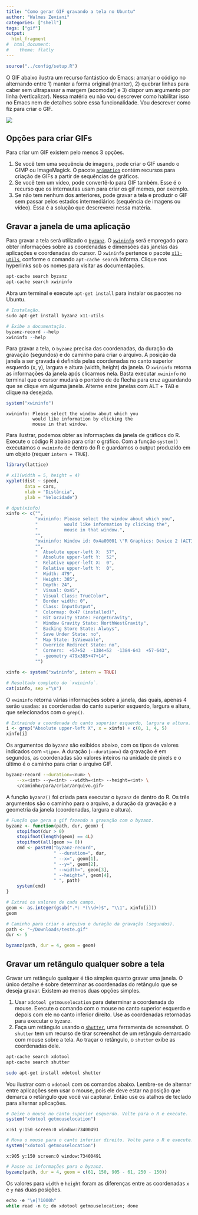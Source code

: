 ```yaml
---
title: "Como gerar GIF gravando a tela no Ubuntu"
author: "Walmes Zeviani"
categories: ["shell"]
tags: ["gif"]
output:
  html_fragment
#  html_document:
#    theme: flatly
---
```


```r
source("../config/setup.R")
```

O GIF abaixo ilustra um recurso fantástico do Emacs: arranjar o código
no alternando entre 1) manter a forma original (manter), 2) quebrar
linhas para caber sem ultrapassar a margem (acomodar) e 3) dispor um
argumento por linha (verticalizar).  Nessa matéria eu não vou descrever
como habilitar isso no Emacs nem de detalhes sobre essa funcionalidade.
Vou descrever como fiz para criar o GIF.

![](./reflow-code.gif)

## Opções para criar GIFs

Para criar um GIF existem pelo menos 3 opções.

  1. Se você tem uma sequência de imagens, pode criar o GIF usando o
     GIMP ou ImageMagick.  O pacote [`animation`] contém recursos
     para criação de GIFs a partir de sequências de gráficos.
  2. Se você tem um vídeo, pode convertê-lo para GIF também.  Esse é o
     recurso que os internautas usam para criar os gif memes, por
     exemplo.
  3. Se não tem nenhum dos anteriores, pode gravar a tela e produzir o
     GIF sem passar pelos estados intermediários (sequência de imagens
     ou vídeo).  Essa é a solução que descreverei nessa matéria.

## Gravar a janela de uma aplicação

Para gravar a tela será utilizado o [`byzanz`].  O [`xwininfo`] será
empregado para obter informações sobre as coordenadas e dimensões das
janelas das aplicações e coordenadas do cursor.  O `xwininfo` pertence o
pacote [`x11-utils`], conforme o comando `apt-cache search` informa.
Clique nos hyperlinks sob os nomes para visitar as documentações.

```r
apt-cache search byzanz
apt-cache search xwininfo
```

Abra um terminal e execute `apt-get install` para instalar os pacotes no
Ubuntu.

```r
# Instalação.
sudo apt-get install byzanz x11-utils

# Exibe a documentação.
byzanz-record --help
xwininfo --help
```

Para gravar a tela, o `byzanz` precisa das coordenadas, da duração da
gravação (segundos) e do caminho para criar o arquivo.  A posição da
janela a ser gravada é definida pelas coordenadas no canto superior
esquerdo (x, y), largura e altura (width, height) da janela.  O
`xwininfo` retorna as informações da janela após clicarmos nela.  Basta
executar `xwininfo` no terminal que o cursor mudará o ponteiro de de
flecha para cruz aguardando que se clique em alguma janela.  Alterne
entre janelas com <kbd>ALT</kbd> + <kbd>TAB</kbd> e clique na desejada.

```r
system("xwininfo")
```
```
xwininfo: Please select the window about which you
          would like information by clicking the
          mouse in that window.
```

Para ilustrar, podemos obter as informações da janela de gráficos do R.
Execute o código R abaixo para criar o gráfico.  Com a função `system()`
executamos o `xwininfo` de dentro do R e guardamos o output produzido em
um objeto (requer `intern = TRUE`).

```r
library(lattice)

# x11(width = 5, height = 4)
xyplot(dist ~ speed,
       data = cars,
       xlab = "Distância",
       ylab = "Velocidade")
```

```r
# dput(xinfo)
xinfo <- c("",
           "xwininfo: Please select the window about which you",
           "          would like information by clicking the",
           "          mouse in that window.",
           "",
           "xwininfo: Window id: 0x4a00001 \"R Graphics: Device 2 (ACTIVE)\"",
           "",
           "  Absolute upper-left X:  57",
           "  Absolute upper-left Y:  52",
           "  Relative upper-left X:  0",
           "  Relative upper-left Y:  0",
           "  Width: 479",
           "  Height: 385",
           "  Depth: 24",
           "  Visual: 0x45",
           "  Visual Class: TrueColor",
           "  Border width: 0",
           "  Class: InputOutput",
           "  Colormap: 0x47 (installed)",
           "  Bit Gravity State: ForgetGravity",
           "  Window Gravity State: NorthWestGravity",
           "  Backing Store State: Always",
           "  Save Under State: no",
           "  Map State: IsViewable",
           "  Override Redirect State: no",
           "  Corners:  +57+52  -1384+52  -1384-643  +57-643",
           "  -geometry 479x385+47+14",
           "")
```

```r
xinfo <- system("xwininfo", intern = TRUE)
```
```r
# Resultado completo do `xwininfo`.
cat(xinfo, sep ="\n")
```

O `xwininfo` retorna várias informações sobre a janela, das quais,
apenas 4 serão usadas: as coordenadas do canto superior esquerdo,
largura e altura, que selecionados com o `grep()`.

```r
# Extraindo a coordenada do canto superior esquerdo, largura e altura.
i <- grep("Absolute upper-left X", x = xinfo) + c(0, 1, 4, 5)
xinfo[i]
```

Os argumentos do `byzanz` são exibidos abaixo, com os tipos de valores
indicados com `<tipo>`. A duração (`--duration=`) da gravação é em
segundos, as coordenadas são valores inteiros na unidade de pixels e o
último é o caminho para criar o arquivo GIF.

```sh
byzanz-record --duration=<num> \
    --x=<int> --y=<int> --width=<int> --height=<int> \
    </caminho/para/criar/arquivo.gif>
```

A função `byzanz()` foi criada para executar o `byzanz` de dentro do R.
Os três argumentos são o caminho para o arquivo, a duração da gravação e
a geometria da janela (coordenadas, largura e altura).

```r
# Função que gera o gif fazendo a gravação com o byzanz.
byzanz <- function(path, dur, geom) {
    stopifnot(dur > 0)
    stopifnot(length(geom) == 4L)
    stopifnot(all(geom >= 0))
    cmd <- paste0("byzanz-record",
                  " --duration=", dur,
                  " --x=", geom[1],
                  " --y=", geom[2],
                  " --width=", geom[3],
                  " --height=", geom[4],
                  " ", path)
    system(cmd)
}

# Extrai os valores de cada campo.
geom <- as.integer(gsub(".*: *(\\d+)$", "\\1", xinfo[i]))
geom

# Caminho para criar o arquivo e duração da gravação (segundos).
path <- "~/Downloads/teste.gif"
dur <- 5

byzanz(path, dur = 4, geom = geom)
```

## Gravar um retângulo qualquer sobre a tela

Gravar um retângulo qualquer é tão simples quanto gravar uma janela.  O
único detalhe é sobre determinar as coordenadas do retângulo que se
deseja gravar.  Existem ao menos duas opções simples.

  1. Usar `xdotool getmouselocation` para determinar a coordenada do
     mouse.  Execute o comando com o mouse no canto superior esquerdo e
     depois com ele no canto inferior direito.  Use as coordenadas
     retornadas para executar o `byzanz`.
  2. Faça um retângulo usando o [`shutter`], uma ferramenta de
     screenshot.  O `shutter` tem um recurso de tirar screenshot de um
     retângulo demarcado com mouse sobre a tela.  Ao traçar o retângulo,
     o `shutter` exibe as coordenadas dele.

```sh
apt-cache search xdotool
apt-cache search shutter

sudo apt-get install xdotool shutter
```

Vou ilustrar com o `xdotool` com os comandos abaixo.  Lembre-se de
alternar entre aplicações sem usar o mouse, pois ele deve estar na
posição que demarca o retângulo que você vai capturar.  Então use os
atalhos de teclado para alternar aplicações.

```r
# Deixe o mouse no canto superior esquerdo. Volte para o R e execute.
system("xdotool getmouselocation")
```
```
x:61 y:150 screen:0 window:73400491
```
```r
# Mova o mouse para o canto inferior direito. Volte para o R e execute.
system("xdotool getmouselocation")
```
```
x:905 y:150 screen:0 window:73400491
```
```r
# Passe as informações para o byzanz.
byzanz(path, dur = 4, geom = c(61, 150, 905 - 61, 250 - 150))
```

Os valores para `width` e `height` foram as diferenças entre as
coordenadas `x` e `y` nas duas posições.

```r
echo -e "\e[?1000h"
while read -n 6; do xdotool getmouselocation; done
```

[`animation`]: https://yihui.name/animation/
[`byzanz`]: https://linux.die.net/man/1/byzanz-record
[`xwininfo`]: https://linux.die.net/man/1/xwininfo
[`x11-utils`]: https://launchpad.net/ubuntu/+source/x11-utils
[`shutter`]: http://shutter-project.org/
